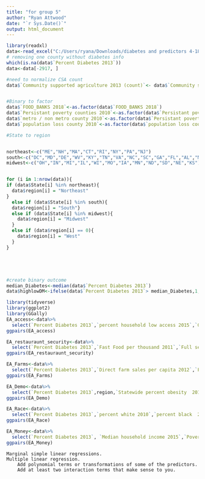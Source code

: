 ---
title: "for group 5"
author: "Ryan Attwood"
date: "`r Sys.Date()`"
output: html_document
---



```{r}
library(readxl)
data<-read_excel("C:/Users/ryana/Downloads/diabetes and predictors 4-18.xlsx")
# removing one county without diabetes info 
which(is.na(data$`Percent Diabetes 2013`))
data<-data[-2917, ]

#need to normalize CSA count 
data$`Community supported agriculture 2013 (count)`<- data$`Community supported agriculture 2013 (count)`/data$Population_Estimate_2013


#Binary to factor 
data$`FOOD_BANKS 2018`<-as.factor(data$`FOOD_BANKS 2018`)
data$`Persistant poverty counties 2010`<-as.factor(data$`Persistant poverty counties 2010`)
data$`metro / non metro county 2010`<-as.factor(data$`Persistant poverty counties 2010`)
data$`population loss county 2010`<-as.factor(data$`population loss county 2010`)

#State to region 


northeast<-c("ME","NH","MA","CT","RI","NY","PA","NJ")
south<-c("DC","MD","DE","WV","KY","TN","VA","NC","SC","GA","FL","AL","MS","LA","AR","OK","TX")
midwest<-c("OH","IN","MI","IL","WI","MO","IA","MN","ND","SD","NE","KS")


for (i in 1:nrow(data)){
if (data$State[i] %in% northeast){
  data$region[i] = "Northeast"
}
  else if (data$State[i] %in% south){
  data$region[i] = "South"}
  else if (data$State[i] %in% midwest){
    data$region[i] = "Midwest"
  }
  else if (data$region[i] == 0){
    data$region[i] = "West"
  }
}





#create binary outcome 
median_Diabetes<-median(data$`Percent Diabetes 2013`)
data$highlowDM<-ifelse(data$`Percent Diabetes 2013`> median_Diabetes,1,0)


```

```{r}
library(tidyverse)
library(ggplot2)
library(GGally)
EA_access<-data%>%
  select(`Percent Diabetes 2013`,`percent household low access 2015`,`Grocery per thousand 2011`,`Supercenter per thousand 2011`,`onvenience store per thousand 2011`,`Specialty store per thousand 2011`)
ggpairs(EA_access)

EA_restauraunt_security<-data%>%
  select(`Percent Diabetes 2013`,`Fast Food per thousand 2011`,`Full service restauraunt per thousand 2011`,`Statewide SNAP participation rate 2011`,`FOOD_BANKS 2018`,`Satewide food insecurity 12-14`)
ggpairs(EA_restauraunt_security)

EA_Farms<-data%>%
  select(`Percent Diabetes 2013`,`Direct farm sales per capita 2012`,`Farmers markets per capita 2013`,`Percent farmers market accepting SNAP 2013`,`Community supported agriculture 2013 (count)`)
ggpairs(EA_Farms)

EA_Demo<-data%>%
  select(`Percent Diabetes 2013`,region,`Statewide percent obesity  2012`,`Recreation and fitness facilties per 1000 2011`,)
ggpairs(EA_Demo)

EA_Race<-data%>%
  select(`Percent Diabetes 2013`,`percent white 2010`,`percent black  2010`,`percent hispanic 2010`,`percent asian 2010`,`percent native american 2010`,`percent pacific islander 2010`)
ggpairs(EA_Race)

EA_Money<-data%>%
  select(`Percent Diabetes 2013`, `Median household income 2015`,`Poverty rate 2015`,`Persistant poverty counties 2010`,`population loss county 2010`,`metro / non metro county 2010`,`percent 65 and older 2010`,`percent 18 or younger 2010`)
ggpairs(EA_Money)
```

    Marginal simple linear regressions.
    Multiple linear regression.
        Add polynomial terms or transformations of some of the predictors.
        Add at least two interaction terms that make sense to you.


